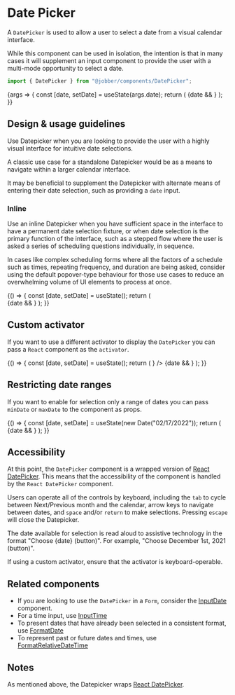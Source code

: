 
<Meta title="Components/DatePicker" component={DatePicker} />

# Date Picker

A `DatePicker` is used to allow a user to select a date from a visual calendar
interface.

While this component can be used in isolation, the intention is that in many
cases it will supplement an input component to provide the user with a
multi-mode opportunity to select a date.

```ts
import { DatePicker } from "@jobber/components/DatePicker";
```

<Canvas>
  <Story name="DatePicker">
    {args => {
      const [date, setDate] = useState(args.date);
      return (
        <Content>
          <DatePicker {...args} selected={date} onChange={setDate} />
          {date && <DataDump defaultOpen data={date} />}
        </Content>
      );
    }}
  </Story>
</Canvas>

<ArgsTable of={DatePicker} story="DatePicker" />

## Design & usage guidelines

Use Datepicker when you are looking to provide the user with a highly visual
interface for intuitive date selections.

A classic use case for a standalone Datepicker would be as a means to navigate
within a larger calendar interface.

It may be beneficial to supplement the Datepicker with alternate means of
entering their date selection, such as providing a `date` input.

### Inline

Use an inline Datepicker when you have sufficient space in the interface to have
a permanent date selection fixture, or when date selection is the primary
function of the interface, such as a stepped flow where the user is asked a
series of scheduling questions individually, in sequence.

In cases like complex scheduling forms where all the factors of a schedule such
as times, repeating frequency, and duration are being asked, consider using the
default popover-type behaviour for those use cases to reduce an overwhelming
volume of UI elements to process at once.

<Canvas>
  <ExampleWithHooks>
    {() => {
      const [date, setDate] = useState();
      return (
        <Content>
          <div>
            <DatePicker selected={date} inline onChange={setDate} />
          </div>
          {date && <DataDump defaultOpen data={date} />}
        </Content>
      );
    }}
  </ExampleWithHooks>
</Canvas>

## Custom activator

If you want to use a different activator to display the `DatePicker` you can
pass a `React` component as the `activator`.

<Canvas>
  <ExampleWithHooks>
    {() => {
      const [date, setDate] = useState();
      return (
        <Content>
          <DatePicker
            selected={date}
            onChange={setDate}
            activator={
              <Button label="My fancy activator" variation="learning" />
            }
          />
          {date && <DataDump defaultOpen data={date} />}
        </Content>
      );
    }}
  </ExampleWithHooks>
</Canvas>

## Restricting date ranges

If you want to enable for selection only a range of dates you can pass `minDate`
or `maxDate` to the component as props.

<Canvas>
  <ExampleWithHooks>
    {() => {
      const [date, setDate] = useState(new Date("02/17/2022"));
      return (
        <Content>
          <div>
            <DatePicker
              minDate={new Date("02/07/2022")}
              maxDate={new Date("02/27/2022")}
              selected={date}
              inline
              onChange={setDate}
            />
          </div>
          {date && <DataDump defaultOpen data={date} />}
        </Content>
      );
    }}
  </ExampleWithHooks>
</Canvas>

## Accessibility

At this point, the `DatePicker` component is a wrapped version of
[React DatePicker](https://reactdatepicker.com/). This means that the
accessibility of the component is handled by the `React DatePicker` component.

Users can operate all of the controls by keyboard, including the `tab` to cycle
between Next/Previous month and the calendar, arrow keys to navigate between
dates, and `space` and/or `return` to make selections. Pressing `escape` will
close the Datepicker.

The date available for selection is read aloud to assistive technology in the
format "Choose {date} (button)". For example, "Choose December 1st, 2021
(button)".

If using a custom activator, ensure that the activator is keyboard-operable.

## Related components

- If you are looking to use the `DatePicker` in a `Form`, consider the
  [InputDate](/components/input-date) component.
- For a time input, use [InputTime](/components/input-time)
- To present dates that have already been selected in a consistent format, use
  [FormatDate](/components/date-formatter)
- To represent past or future dates and times, use
  [FormatRelativeDateTime](/components/format-relative-date-time)

## Notes

As mentioned above, the Datepicker wraps
[React DatePicker](https://reactdatepicker.com/).
